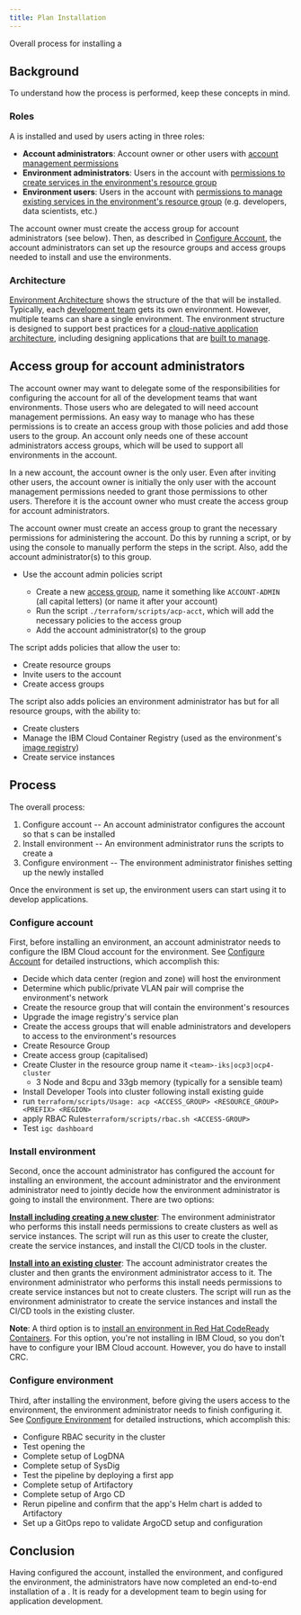 ```yaml
---
title: Plan Installation
---
```



<PageDescription>

Overall process for installing a <Globals name="env" />

</PageDescription>

## Background

To understand how the process is performed, keep these concepts in mind.

### Roles

A <Globals name="env" /> is installed and used by users acting in three roles:
- **Account administrators**: Account owner or other users with [account management permissions](https://cloud.ibm.com/docs/iam?topic=iam-account-services)
- **Environment administrators**: Users in the account with [permissions to create services in the environment's resource group](https://cloud.ibm.com/docs/iam?topic=iam-cloudaccess)
- **Environment users**: Users in the account with [permissions to manage existing services in the environment's resource group](https://cloud.ibm.com/docs/iam?topic=iam-cloudaccess) (e.g. developers, data scientists, etc.)

The account owner must create the access group for account administrators (see below). Then, as described in [Configure Account](/admin/config-account), the account administrators can set up the resource groups and access groups needed to install and use the environments.

### Architecture

[Environment Architecture](/arch/environment) shows the structure of the <Globals name="env" /> that will be installed. Typically, each [development team](/arch/teams) gets its own environment. However, multiple teams can share a single environment. The environment structure is designed to support best practices for a [cloud-native application architecture](/arch/application), including designing applications that are [built to manage](/arch/manageable).

## Access group for account administrators

The account owner may want to delegate some of the responsibilities for configuring the account for all of the development teams that want environments. Those users who are delegated to will need account management permissions. An easy way to manage who has these permissions is to create an access group with those policies and add those users to the group. An account only needs one of these account administrators access groups, which will be used to support all environments in the account.

In a new account, the account owner is the only user. Even after inviting other users, the account owner is initially the only user with the account management permissions needed to grant those permissions to other users. Therefore it is the account owner who must create the access group for account administrators.

The account owner must create an access group to grant the necessary permissions for administering the account. Do this by running a script, or by using the console to manually perform the steps in the script. Also, add the account administrator(s) to this group.

- Use the account admin policies script

    - Create a new [access group](https://cloud.ibm.com/docs/iam?topic=iam-account_setup), name it something like `ACCOUNT-ADMIN` (all capital letters) (or name it after your account)
    - Run the script `./terraform/scripts/acp-acct`, which will add the necessary policies to the access group
    - Add the account administrator(s) to the group

The script adds policies that allow the user to:

- Create resource groups
- Invite users to the account
- Create access groups

The script also adds policies an environment administrator has but for all resource groups, with the ability to:

- Create clusters
- Manage the IBM Cloud Container Registry (used as the environment's [image registry](/guides/image-registry))
- Create service instances


## Process

The overall process:

1. Configure account -- An account administrator configures the account so that <Globals name="env" />s can be installed
1. Install environment -- An environment administrator runs the <Globals name="shortName" /> scripts to create a <Globals name="env" />
1. Configure environment -- The environment administrator finishes setting up the newly installed <Globals name="env" />

Once the environment is set up, the environment users can start using it to develop applications.

### Configure account

First, before installing an environment, an account administrator needs to configure the IBM Cloud account for the
  environment. See [Configure Account](/admin/config-account) for detailed instructions, which accomplish this:
- Decide which data center (region and zone) will host the environment
- Determine which public/private VLAN pair will comprise the environment's network
- Create the resource group that will contain the environment's resources
- Upgrade the image registry's service plan
- Create the access groups that will enable administrators and developers to access to the environment's resources
- Create Resource Group
- Create access group (capitalised)
- Create Cluster in the resource group name it `<team>-iks|ocp3|ocp4-cluster`
    - 3 Node and 8cpu and 33gb memory (typically for a sensible team)
- Install Developer Tools into cluster following install existing guide
- run `terraform/scripts/Usage: acp <ACCESS_GROUP> <RESOURCE_GROUP> <PREFIX> <REGION>`
- apply RBAC Rules`terraform/scripts/rbac.sh <ACCESS-GROUP>`
- Test `igc dashboard`

### Install environment

Second, once the account administrator has configured the account for installing an environment, the account administrator and the environment administrator need to jointly decide how the environment administrator is going to install the environment. There are two options:

[**Install including creating a new cluster**](/admin/installation-ibm-cloud): The environment administrator who performs this install needs permissions to create clusters as well as service instances. The script will run as this user to create the cluster, create the service instances, and install the CI/CD tools in the cluster.

[**Install into an existing cluster**](/admin/installation-existing): The account administrator creates the cluster and then grants the environment administrator access to it. The environment administrator who performs this install needs permissions to create service instances but not to create clusters. The script will run as the environment administrator to create the service instances and install the CI/CD tools in the existing cluster.

<InlineNotification>

**Note**: A third option is to [install an environment in Red Hat CodeReady Containers](/admin/installation-crc). For this option, you're not installing in IBM Cloud, so you don't have to configure your IBM Cloud account. However, you do have to install CRC.

</InlineNotification>

### Configure environment

Third, after installing the environment, before giving the users access to the environment, the environment administrator needs to finish configuring it. See [Configure Environment](/admin/config-install) for detailed instructions, which accomplish this:
- Configure RBAC security in the cluster
- Test opening the <Globals name="dashboard" />
- Complete setup of LogDNA
- Complete setup of SysDig
- Test the pipeline by deploying a first app
- Complete setup of Artifactory
- Complete setup of Argo CD
- Rerun pipeline and confirm that the app's Helm chart is added to Artifactory
- Set up a GitOps repo to validate ArgoCD setup and configuration

## Conclusion

Having configured the account, installed the environment, and configured the environment, the administrators have now completed an end-to-end installation of a <Globals name="env" />. It is ready for a development team to begin using for application development.
